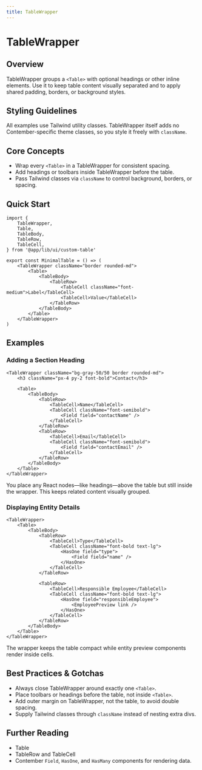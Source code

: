 ```yaml
---
title: TableWrapper
---
```


<!-- Edited by human: false -->
<!-- Examples count: 10 -->
<!-- Source examples: 0 -->
<!-- Playground examples: 0 -->
<!-- External examples: 10 -->
<!-- Import examples: 5 -->

# TableWrapper

## Overview
TableWrapper groups a `<Table>` with optional headings or other inline elements.
Use it to keep table content visually separated and to apply shared padding, borders, or background styles.

## Styling Guidelines
All examples use Tailwind utility classes.
TableWrapper itself adds no Contember-specific theme classes, so you style it freely with `className`.

## Core Concepts
- Wrap every `<Table>` in a TableWrapper for consistent spacing.
- Add headings or toolbars inside TableWrapper before the table.
- Pass Tailwind classes via `className` to control background, borders, or spacing.

## Quick Start
```tsx
import {
	TableWrapper,
	Table,
	TableBody,
	TableRow,
	TableCell,
} from '@app/lib/ui/custom-table'

export const MinimalTable = () => (
	<TableWrapper className="border rounded-md">
		<Table>
			<TableBody>
				<TableRow>
					<TableCell className="font-medium">Label</TableCell>
					<TableCell>Value</TableCell>
				</TableRow>
			</TableBody>
		</Table>
	</TableWrapper>
)
```

## Examples

### Adding a Section Heading
```tsx
<TableWrapper className="bg-gray-50/50 border rounded-md">
	<h3 className="px-4 py-2 font-bold">Contact</h3>

	<Table>
		<TableBody>
			<TableRow>
				<TableCell>Name</TableCell>
				<TableCell className="font-semibold">
					<Field field="contactName" />
				</TableCell>
			</TableRow>
			<TableRow>
				<TableCell>Email</TableCell>
				<TableCell className="font-semibold">
					<Field field="contactEmail" />
				</TableCell>
			</TableRow>
		</TableBody>
	</Table>
</TableWrapper>
```
You place any React nodes—like headings—above the table but still inside the wrapper. This keeps related content visually grouped.

### Displaying Entity Details
```tsx
<TableWrapper>
	<Table>
		<TableBody>
			<TableRow>
				<TableCell>Type</TableCell>
				<TableCell className="font-bold text-lg">
					<HasOne field="type">
						<Field field="name" />
					</HasOne>
				</TableCell>
			</TableRow>

			<TableRow>
				<TableCell>Responsible Employee</TableCell>
				<TableCell className="font-bold text-lg">
					<HasOne field="responsibleEmployee">
						<EmployeePreview link />
					</HasOne>
				</TableCell>
			</TableRow>
		</TableBody>
	</Table>
</TableWrapper>
```
The wrapper keeps the table compact while entity preview components render inside cells.

## Best Practices & Gotchas
- Always close TableWrapper around exactly one `<Table>`.
- Place toolbars or headings before the table, not inside `<Table>`.
- Add outer margin on TableWrapper, not the table, to avoid double spacing.
- Supply Tailwind classes through `className` instead of nesting extra divs.

## Further Reading
- Table
- TableRow and TableCell
- Contember `Field`, `HasOne`, and `HasMany` components for rendering data.

<!-- End of Generated Documentation -->
